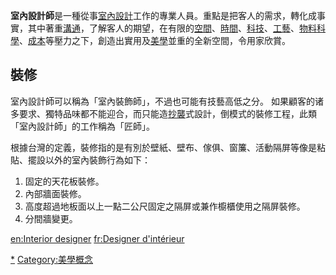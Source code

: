 {{合併到|室内设计}}
{{沒有來源|time=2012-08-28T10:59:07+00:00}}
{{Globalize|area=[[台灣|台灣]]}}
'''室內設計師'''是一種從事[[室內設計|室內設計]]工作的專業人員。重點是把客人的需求，轉化成事實，其中著重[[溝通|溝通]]，了解客人的期望，在有限的[[空間|空間]]、[[時間|時間]]、[[科技|科技]]、[[工藝|工藝]]、[[物料科學|物料科學]]、[[成本|成本]]等壓力之下，創造出實用及[[美學|美學]]並重的全新空間，令用家欣賞。

==裝修==
室內設計師可以稱為「室內裝飾師」，不過也可能有技藝高低之分。 如果顧客的诸多要求、獨特品味都不能迎合，而只能造[[抄襲|抄襲]]式設計，倒模式的裝修工程，此類「室內設計師」的工作稱為「匠師」。

根據台灣的定義，裝修指的是有別於壁紙、壁布、傢俱、窗簾、活動隔屏等像是粘貼、擺設以外的室內裝飾行為如下：
#固定的天花板裝修。
#內部牆面裝修。
#高度超過地板面以上一點二公尺固定之隔屏或兼作櫥櫃使用之隔屏裝修。
#分間牆變更。

[[Category:室內设计师|*]]
[[Category:美學概念|Category:美學概念]]
[[en:Interior_designer|en:Interior designer]]
[[fr:Designer_d'intérieur|fr:Designer d'intérieur]]